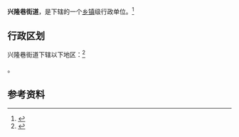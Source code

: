{{中国乡级行政区|15/01/04/002/000}}

'''兴隆巷街道'''，是{{PRC admin/fullname|15/01/04/002/000|3}}下辖的一个[[乡镇|乡镇]]级行政单位。<ref>{{PRC admin/ref sgc|{{PRC admin/parent|15/01/04/002/000}}}}</ref>

== 行政区划 ==

兴隆巷街道下辖以下地区：<ref>{{PRC admin/ref sgc|15/01/04/002/000}}</ref>

{{PRC admin/children|15/01/04/002/000}}。

== 参考资料 ==

{{reflist}}

{{行政区划小作品}}
{{PRC admin/navcat|15/01/04/002/000}}